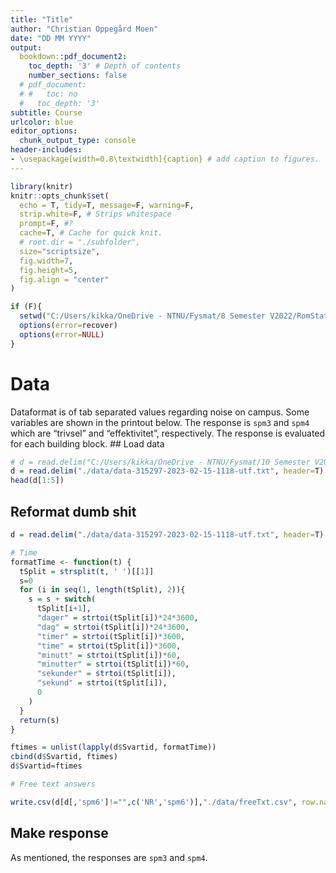 ```yaml
---
title: "Title"
author: "Christian Oppegård Moen"
date: "DD MM YYYY"
output: 
  bookdown::pdf_document2:
    toc_depth: '3' # Depth of contents
    number_sections: false
  # pdf_document:
  # #   toc: no
  #   toc_depth: '3'
subtitle: Course
urlcolor: blue
editor_options: 
  chunk_output_type: console
header-includes:
- \usepackage[width=0.8\textwidth]{caption} # add caption to figures.
---
```


```r
library(knitr)
knitr::opts_chunk$set(
  echo = T, tidy=T, message=F, warning=F,
  strip.white=F, # Strips whitespace
  prompt=F, #?
  cache=T, # Cache for quick knit.
  # root.dir = "./subfolder",
  size="scriptsize",
  fig.width=7, 
  fig.height=5, 
  fig.align = "center"
)
```



```r
if (F){
  setwd("C:/Users/kikka/OneDrive - NTNU/Fysmat/8 Semester V2022/RomStat/romstat/project3")
  options(error=recover)
  options(error=NULL)
}
```

# Data
Dataformat is of tab separated values regarding noise on campus. Some variables are shown in the printout below. The response is `spm3` and `spm4` which are "trivsel" and "effektivitet", respectively. The response is evaluated for each building block.
## Load data
```r
# d = read.delim("C:/Users/kikka/OneDrive - NTNU/Fysmat/10 Semester V2023/EiT/TTT4850/data/data-315297-2023-02-09-1558-utf.txt", header=T)
d = read.delim("./data/data-315297-2023-02-15-1118-utf.txt", header=T)
head(d[1:5])
```

## Reformat dumb shit
```r
d = read.delim("./data/data-315297-2023-02-15-1118-utf.txt", header=T)

# Time
formatTime <- function(t) {
  tSplit = strsplit(t, ' ')[[1]]
  s=0
  for (i in seq(1, length(tSplit), 2)){
    s = s + switch(
      tSplit[i+1],
      "dager" = strtoi(tSplit[i])*24*3600,
      "dag" = strtoi(tSplit[i])*24*3600,
      "timer" = strtoi(tSplit[i])*3600,
      "time" = strtoi(tSplit[i])*3600,
      "minutt" = strtoi(tSplit[i])*60,
      "minutter" = strtoi(tSplit[i])*60,
      "sekunder" = strtoi(tSplit[i]),
      "sekund" = strtoi(tSplit[i]),
      0
    )
  }
  return(s)
}

ftimes = unlist(lapply(d$Svartid, formatTime))
cbind(d$Svartid, ftimes)
d$Svartid=ftimes

# Free text answers

```

```r
write.csv(d[d[,'spm6']!="",c('NR','spm6')],"./data/freeTxt.csv", row.names = FALSE)
```

## Make response
As mentioned, the responses are `spm3` and `spm4`. 